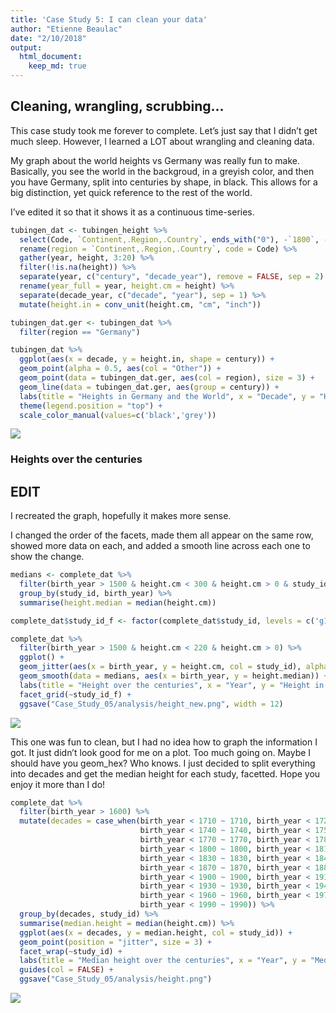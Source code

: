 ```yaml
---
title: 'Case Study 5: I can clean your data'
author: "Etienne Beaulac"
date: "2/10/2018"
output: 
  html_document:
    keep_md: true
---
```


## Cleaning, wrangling, scrubbing...

This case study took me forever to complete. Let's just say that I didn't get much sleep. However, I learned a LOT about wrangling and cleaning data. 

My graph about the world heights vs Germany was really fun to make. Basically, you see the world in the backgroud, in a greyish color, and then you have Germany, split into centuries by shape, in black. This allows for a big distinction, yet quick reference to the rest of the world.

I've edited it so that it shows it as a continuous time-series.

```r
tubingen_dat <- tubingen_height %>%
  select(Code, `Continent,.Region,.Country`, ends_with("0"), -`1800`, -`2010`) %>%
  rename(region = `Continent,.Region,.Country`, code = Code) %>%
  gather(year, height, 3:20) %>%
  filter(!is.na(height)) %>%
  separate(year, c("century", "decade_year"), remove = FALSE, sep = 2) %>%
  rename(year_full = year, height.cm = height) %>%
  separate(decade_year, c("decade", "year"), sep = 1) %>%
  mutate(height.in = conv_unit(height.cm, "cm", "inch"))

tubingen_dat.ger <- tubingen_dat %>%
  filter(region == "Germany")

tubingen_dat %>%
  ggplot(aes(x = decade, y = height.in, shape = century)) +
  geom_point(alpha = 0.5, aes(col = "Other")) +
  geom_point(data = tubingen_dat.ger, aes(col = region), size = 3) +
  geom_line(data = tubingen_dat.ger, aes(group = century)) +
  labs(title = "Heights in Germany and the World", x = "Decade", y = "Height inches", col = "Region", shape = "Century") +
  theme(legend.position = "top") +
  scale_color_manual(values=c('black','grey'))
```
![](germ_heights.png)

### Heights over the centuries

## EDIT
I recreated the graph, hopefully it makes more sense.

I changed the order of the facets, made them all appear on the same row, showed more data on each, and added a smooth line across each one to show the change.

```r
medians <- complete_dat %>%
  filter(birth_year > 1500 & height.cm < 300 & height.cm > 0 & study_id != "") %>%
  group_by(study_id, birth_year) %>%
  summarise(height.median = median(height.cm))

complete_dat$study_id_f <- factor(complete_dat$study_id, levels = c('g19', 'g18', 'b19', 'us20', 'w20'))

complete_dat %>%
  filter(birth_year > 1500 & height.cm < 220 & height.cm > 0) %>%
  ggplot() +
  geom_jitter(aes(x = birth_year, y = height.cm, col = study_id), alpha = 0.2) +
  geom_smooth(data = medians, aes(x = birth_year, y = height.median)) +
  labs(title = "Height over the centuries", x = "Year", y = "Height in cm", col = "Study ID") +
  facet_grid(~study_id_f) +
  ggsave("Case_Study_05/analysis/height_new.png", width = 12)
```

![](height_new.png)

This one was fun to clean, but I had no idea how to graph the information I got. It just didn't look good for me on a plot. Too much going on. Maybe I should have you geom_hex? Who knows. I just decided to split everything into decades and get the median height for each study, facetted. Hope you enjoy it more than I do!

```r
complete_dat %>% 
  filter(birth_year > 1600) %>% 
  mutate(decades = case_when(birth_year < 1710 ~ 1710, birth_year < 1720 ~ 1720, birth_year < 1730 ~ 1730,
                             birth_year < 1740 ~ 1740, birth_year < 1750 ~ 1750, birth_year < 1760 ~ 1760,
                             birth_year < 1770 ~ 1770, birth_year < 1780 ~ 1780, birth_year < 1790 ~ 1790,
                             birth_year < 1800 ~ 1800, birth_year < 1810 ~ 1810, birth_year < 1820 ~ 1820,
                             birth_year < 1830 ~ 1830, birth_year < 1840 ~ 1840, birth_year < 1850 ~ 1850,
                             birth_year < 1870 ~ 1870, birth_year < 1880 ~ 1880, birth_year < 1890 ~ 1890,
                             birth_year < 1900 ~ 1900, birth_year < 1910 ~ 1910, birth_year < 1920 ~ 1920,
                             birth_year < 1930 ~ 1930, birth_year < 1940 ~ 1940, birth_year < 1950 ~ 1950,
                             birth_year < 1960 ~ 1960, birth_year < 1970 ~ 1970, birth_year < 1980 ~ 1980,
                             birth_year < 1990 ~ 1990)) %>%
  group_by(decades, study_id) %>% 
  summarise(median.height = median(height.cm)) %>% 
  ggplot(aes(x = decades, y = median.height, col = study_id)) +
  geom_point(position = "jitter", size = 3) +
  facet_wrap(~study_id) +
  labs(title = "Median height over the centuries", x = "Year", y = "Median height in cm", col = "Study ID") +
  guides(col = FALSE) +
  ggsave("Case_Study_05/analysis/height.png")
```

![](height.png)


